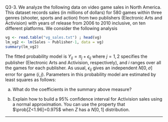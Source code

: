 \if \QLABELS1 Q3-3. \fi
We analyze the following data on video game sales in North America. This dataset records sales (in millions of dollars) for  580 games within three genres (shooter, sports and action) from two publishers (Electronic Arts and Activision) with years of release from 2006 to 2010 inclusive, on ten different platforms. We consider the following analysis
```r
vg <- read.table("vg_sales.txt") ; head(vg)
lm_vg2 <- lm(Sales ~ Publisher-1, data = vg)
summary(lm_vg2)
```
The fitted probability model is $Y_{ij} = \pi_j + \epsilon_{ij}$ where $j=1,2$ specifies the publisher (Electronic Arts and Activision, respectively),  and $i$ ranges over all the games for each publisher.
As usual, $\epsilon_{ij}$ gives an independent $N[0,\sigma]$ error for game $(i,j)$. Parameters in this probability model are estimated by least squares as follows:
 
(a) What do the coefficients in the summary above measure?

(b) Explain how to build a 95% confidence interval for Activision sales using a normal approximation.  You can use the property that $\prob[Z<1.96]=0.975$ when $Z$ has a $N[0,1]$ distribution.

-----------------------




